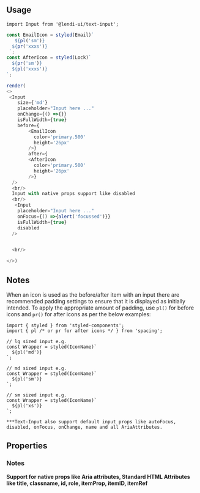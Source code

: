 
## Usage

```
import Input from '@lendi-ui/text-input';
```

```js
const EmailIcon = styled(Email)`
   ${pl('sm')}
  ${pr('xxxs')}
 `;
const AfterIcon = styled(Lock)`
  ${pr('sm')}
  ${pl('xxxs')}
`;

render(
<>
 <Input
    size={'md'}
    placeholder="Input here ..."
    onChange={() =>{}}
    isFullWidth={true}
    before={
        <EmailIcon
          color='primary.500'
          height='26px'
        />}
        after={
        <AfterIcon
          color='primary.500'
          height='26px'
        />}
  />
  <br/> 
  Input with native props support like disabled
  <br/> 
   <Input
    placeholder="Input here ..."
    onFocus={() =>{alert('focussed')}}
    isFullWidth={true}
    disabled
  />


  <br/>

</>)
```

## Notes
When an icon is used as the before/after item with an input there are recommended padding settings to ensure that it is displayed as initially intended. To apply the appropriate amount of padding, use `pl()` for before icons and `pr()` for after icons as per the below examples:

```
import { styled } from 'styled-components';
import { pl /* or pr for after icons */ } from 'spacing';

// lg sized input e.g.
const Wrapper = styled(IconName)`
  ${pl('md')}
`;

// md sized input e.g.
const Wrapper = styled(IconName)`
  ${pl('sm')}
`;

// sm sized input e.g.
const Wrapper = styled(IconName)`
  ${pl('xs')}
`;

***Text-Input also support default input props like autoFocus, disabled, onFocus, onChange, name and all AriaAttributes.
```

## Properties

<PropTable>
  <PropTable.Entry name="after" type="React.ReactNode" description="Content after the input content."/>
  <PropTable.Entry name="before" type="React.ReactNode" description="Content before the input content."/>
  <PropTable.Entry name="isAutoFocus" type="boolean" defaultValue={false} description="Whether the Input is automatically focused on when form loads."/>
  <PropTable.Entry name="isDisabled" type='boolean' defaultValue="false" description="Whether the input is disabled."/>
  <PropTable.Entry name="isFullWidth" type='boolean' defaultValue="false" description="Whether the input is full-width."/>
  <PropTable.Entry name="isError" type='boolean' defaultValue="false" description="Whether the input content is valid."/>
  <PropTable.Entry name="isInverse" type='boolean' defaultValue="false" description="Whether the input is inversed."/>
  <PropTable.Entry name="isReadOnly" type="boolean" defaultValue={false} description="Whether the Input is read-only."/>
  <PropTable.Entry name="isRequired" type="boolean" defaultValue={false} description="Whether the Input is required."/>
  <PropTable.Entry name="onBlur" type='() => void' description="Blur handler."/>
  <PropTable.Entry name="onChange" required={true} type='() => void' description="Change handler."/>
  <PropTable.Entry name="onFocus" type='() => void' description="Focus handler."/>
  <PropTable.Entry name="placeholder" type='string' description="The input placeholder."/>
  <PropTable.Entry name="size" type="{ 'sm' | 'md' | 'lg' }" defaultValue="md" description="The input size."/>
  <PropTable.Entry name="type" type="{ 'text' | 'email' | 'tel' | 'number' }" defaultValue="text" description="The input type."/>
  <PropTable.Entry name="value" type="string" description="The input content."/>
</PropTable>

### Notes
<b>Support for native props like Aria attributes, Standard HTML Attributes like title, classname, id, role, itemProp, itemID, itemRef</b>
```